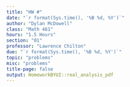 ```yaml
---
title: "HW #"
date: "`r format(Sys.time(), '%B %d, %Y')`"
author: "Dylan McDowell"
class: "Math 461"
hours: "1.5 Hours"
section: "01"
professor: "Lawrence Chilton"
due: "`r format(Sys.time(), '%B %d, %Y')`"
topic: "problems"
misc: "problems"
title-page: false
output: HomeworkBYUI::real_analysis_pdf
---
```

<!------------------------------------------------------------------------------>
<!------------------------------- Question 01 ---------------------------------->
<!------------------------------------------------------------------------------>
\exercise{}

\newpage
<!------------------------------------------------------------------------------>
<!------------------------------- Question 02 ---------------------------------->
<!------------------------------------------------------------------------------>
\exercise{}

\newpage
<!------------------------------------------------------------------------------>
<!------------------------------- Question 03 ---------------------------------->
<!------------------------------------------------------------------------------>
\exercise{}

\newpage
<!------------------------------------------------------------------------------>
<!------------------------------- Question 04 ---------------------------------->
<!------------------------------------------------------------------------------>
\exercise{}

\newpage
<!------------------------------------------------------------------------------>
<!------------------------------- Question 05 ---------------------------------->
<!------------------------------------------------------------------------------>
\exercise{}

\newpage
<!------------------------------------------------------------------------------>
<!------------------------------- Question 06 ---------------------------------->
<!------------------------------------------------------------------------------>
\exercise{}

\newpage
<!------------------------------------------------------------------------------>
<!------------------------------- Question 07 ---------------------------------->
<!------------------------------------------------------------------------------>
\exercise{}

